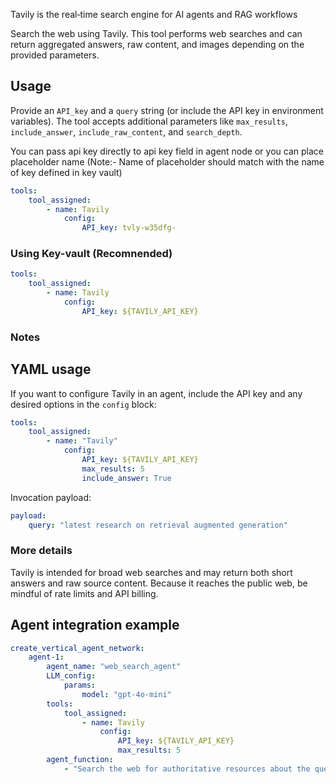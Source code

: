 Tavily is the real‑time search engine for AI agents and RAG workflows

Search the web using Tavily. This tool performs web searches and can return aggregated answers, raw content, and images depending on the provided parameters.

## Usage

Provide an `API_key` and a `query` string (or include the API key in environment variables). The tool accepts additional parameters like `max_results`, `include_answer`, `include_raw_content`, and `search_depth`.

You can pass api key directly to api key field in agent node or you can place placeholder name (Note:- Name of placeholder should match with the name of key defined in key vault)

```yaml
tools:
	tool_assigned:
		- name: Tavily
			config:
				API_key: tvly-w35dfg-
```

### Using Key-vault (Recomnended)

```yaml
tools:
	tool_assigned:
		- name: Tavily
			config:
				API_key: ${TAVILY_API_KEY}
```

### Notes


## YAML usage

If you want to configure Tavily in an agent, include the API key and any desired options in the `config` block:

```yaml
tools:
	tool_assigned:
		- name: "Tavily"
			config:
				API_key: ${TAVILY_API_KEY}
				max_results: 5
				include_answer: True
```

Invocation payload:

```yaml
payload:
	query: "latest research on retrieval augmented generation"
```

### More details

Tavily is intended for broad web searches and may return both short answers and raw source content. Because it reaches the public web, be mindful of rate limits and API billing.

## Agent integration example

```yaml
create_vertical_agent_network:
	agent-1:
		agent_name: "web_search_agent"
		LLM_config:
			params:
				model: "gpt-4o-mini"
		tools:
			tool_assigned:
				- name: Tavily
					config:
						API_key: ${TAVILY_API_KEY}
						max_results: 5
		agent_function:
			- "Search the web for authoritative resources about the query."
```


